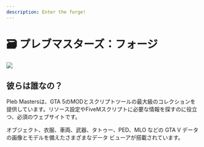 ```yaml
---
description: Enter the forge!
---
```


# 🗃 プレブマスターズ：フォージ

![](/.gitbook/assets/pleb.png)

## 彼らは誰なの？

Pleb Mastersは、GTA 5のMODとスクリプトツールの最大級のコレクションを提供しています。リソース設定やFiveMスクリプトに必要な情報を探すのに役立つ、必須のウェブサイトです。

オブジェクト、衣服、車両、武器、タトゥー、PED、MLO などの GTA V データの画像とモデルを備えたさまざまなデータ ビューアが搭載されています。
